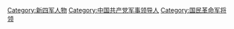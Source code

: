 [[Category:新四军人物|Category:新四军人物]]
[[Category:中国共产党军事领导人|Category:中国共产党军事领导人]]
[[Category:国民革命军将领|Category:国民革命军将领]]